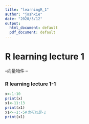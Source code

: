 ```yaml
---
title: "learningR_1"
author: "joshxie"
date: "2020/3/12"
output:
  html_document: default
  pdf_document: default
---
```

# R learning lecture 1
--向量物件 --


### R learning lecture 1-1
```r
x<-1:10
print(x)
x1<-11:13
print(x1)
x1<--1:-5#也可以是-1
print(x1)
```

